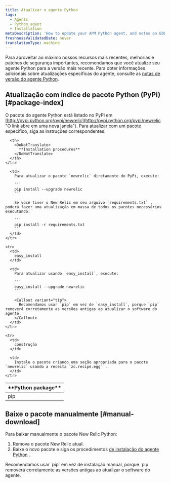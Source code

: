 ```yaml
---
title: Atualizar o agente Python
tags:
  - Agents
  - Python agent
  - Installation
metaDescription: 'How to update your APM Python agent, and notes on EOL support for early agent versions.'
freshnessValidatedDate: never
translationType: machine
---
```


Para aproveitar ao máximo nossos recursos mais recentes, melhorias e patches de segurança importantes, recomendamos que você atualize seu agente Python para a versão mais recente. Para obter informações adicionais sobre atualizações específicas do agente, consulte as [notas de versão do agente Python](/docs/release-notes/agent-release-notes/python-release-notes).

## Atualização com índice de pacote Python (PyPi) [#package-index]

O pacote do agente Python está listado no PyPi em [http://pypi.python.org/pypi/newrelic](http://pypi.python.org/pypi/newrelic "O link abre em uma nova janela"). Para atualizar com um pacote específico, siga as instruções correspondentes:

<table>
  <thead>
    <tr>
      <th width={150}>
        <DoNotTranslate>
          **Python package**
        </DoNotTranslate>
      </th>

      <th>
        <DoNotTranslate>
          **Installation procedures**
        </DoNotTranslate>
      </th>
    </tr>
  </thead>

  <tbody>
    <tr>
      <td>
        pip
      </td>

      <td>
        Para atualizar o pacote `newrelic` diretamente do PyPi, execute:

        ```
        pip install --upgrade newrelic
        ```

        Se você tiver o New Relic em seu arquivo `requirements.txt` , poderá fazer uma atualização em massa de todos os pacotes necessários executando:

        ```
        pip install -r requirements.txt
        ```
      </td>
    </tr>

    <tr>
      <td>
        easy_install
      </td>

      <td>
        Para atualizar usando `easy_install`, execute:

        ```
        easy_install --upgrade newrelic
        ```

        <Callout variant="tip">
          Recomendamos usar `pip` em vez de `easy_install`, porque `pip` removerá corretamente as versões antigas ao atualizar o software do agente.
        </Callout>
      </td>
    </tr>

    <tr>
      <td>
        construção
      </td>

      <td>
        Instale o pacote criando uma seção apropriada para o pacote `newrelic` usando a receita `zc.recipe.egg` .
      </td>
    </tr>
  </tbody>
</table>

## Baixe o pacote manualmente [#manual-download]

Para baixar manualmente o pacote New Relic Python:

1. Remova o pacote New Relic atual.
2. Baixe o novo pacote e siga os procedimentos [de instalação do agente Python](/docs/agents/python-agent/installation-configuration/python-agent-installation#download-site) .

<Callout variant="tip">
  Recomendamos usar `pip` em vez de instalação manual, porque `pip` removerá corretamente as versões antigas ao atualizar o software do agente.
</Callout>